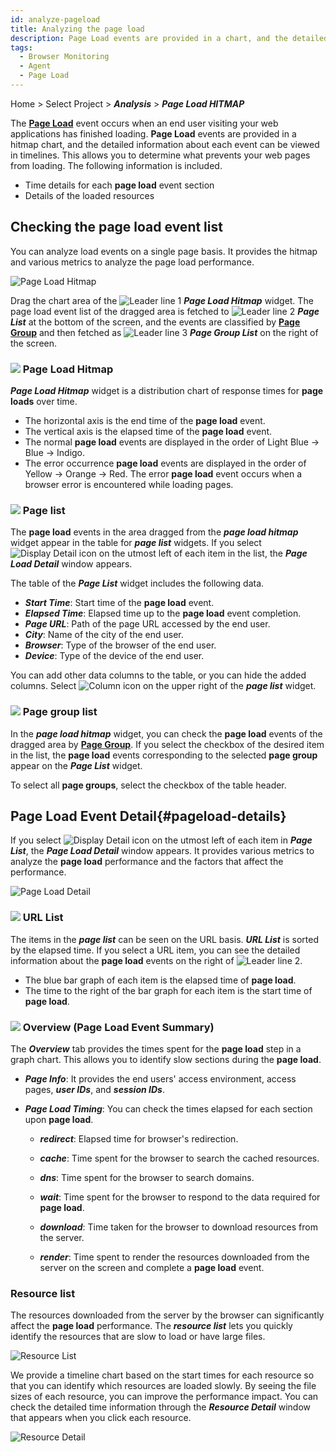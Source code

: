 ```yaml
---
id: analyze-pageload
title: Analyzing the page load
description: Page Load events are provided in a chart, and the detailed information about events can be analyzed.
tags:
  - Browser Monitoring
  - Agent
  - Page Load
---
```


Home > Select Project > **_Analysis_** > **_Page Load HITMAP_**

The **[Page Load](before-starting#load-page)** event occurs when an end user visiting your web applications has finished loading. **Page Load** events are provided in a hitmap chart, and the detailed information about each event can be viewed in timelines. This allows you to determine what prevents your web pages from loading. The following information is included.

-   Time details for each **page load** event section
-   Details of the loaded resources

## Checking the page load event list

You can analyze load events on a single page basis. It provides the hitmap and various metrics to analyze the page load performance.

![Page Load Hitmap](/img/rum-pageload-event-01.png)

Drag the chart area of the ![Leader line 1](/img/number-01.png) **_Page Load Hitmap_** widget. The page load event list of the dragged area is fetched to ![Leader line 2](/img/number-02.png) **_Page List_** at the bottom of the screen, and the events are classified by **[Page Group](before-starting#page-group)** and then fetched as ![Leader line 3](/img/number-03.png) **_Page Group List_** on the right of the screen.

### ![](/img/number-01.png) Page Load Hitmap

**_Page Load Hitmap_** widget is a distribution chart of response times for **page loads** over time. 

-   The horizontal axis is the end time of the **page load** event.
-   The vertical axis is the elapsed time of the **page load** event.
-   The normal **page load** events are displayed in the order of <span class='lowfg'>Light Blue</span> → <span class='normal'>Blue</span> → <span class='highfg'>Indigo</span>.
-   The error occurrence **page load** events are displayed in the order of <span class='logwr'>Yellow</span> → <span class='slow'>Orange</span> → <span class='vslow'>Red</span>. The error **page load** event occurs when a browser error is encountered while loading pages.

### ![](/img/number-02.png) Page list

The **page load** events in the area dragged from the **_page load hitmap_** widget appear in the table for **_page list_** widgets. If you select ![Display Detail icon](/img/ico-detail-view.svg) on the utmost left of each item in the list, the **_Page Load Detail_** window appears.

The table of the **_Page List_** widget includes the following data.

-   **_Start Time_**: Start time of the **page load** event.
-   **_Elapsed Time_**: Elapsed time up to the **page load** event completion.
-   **_Page URL_**: Path of the page URL accessed by the end user.
-   **_City_**: Name of the city of the end user.
-   **_Browser_**: Type of the browser of the end user.
-   **_Device_**: Type of the device of the end user.

You can add other data columns to the table, or you can hide the added columns. Select ![Column icon](/img/ico-column.svg) on the upper right of the **_page list_** widget.

### ![](/img/number-03.png) Page group list

In the **_page load hitmap_** widget, you can check the **page load** events of the dragged area by **[Page Group](before-starting#page-group)**. If you select the checkbox of the desired item in the list, the **page load** events corresponding to the selected **page group** appear on the **_Page List_** widget.

To select all **page groups**, select the checkbox of the table header.

## Page Load Event Detail{#pageload-details}

If you select ![Display Detail icon](/img/ico-detail-view.svg) on the utmost left of each item in **_Page List_**, the **_Page Load Detail_** window appears. It provides various metrics to analyze the **page load** performance and the factors that affect the performance.

![Page Load Detail](/img/rum-pageload-event-02.png)

### ![](/img/number-01.png) URL List

The items in the **_page list_** can be seen on the URL basis. **_URL List_** is sorted by the elapsed time. If you select a URL item, you can see the detailed information about the **page load** events on the right of ![Leader line 2](/img/number-02.png).

-   The blue bar graph of each item is the elapsed time of **page load**.
-   The time to the right of the bar graph for each item is the start time of **page load**.

### ![](/img/number-02.png) Overview (Page Load Event Summary)

The **_Overview_** tab provides the times spent for the **page load** step in a graph chart. This allows you to identify slow sections during the **page load**.

-   **_Page Info_**: It provides the end users' access environment, access pages, **_user IDs_**, and **_session IDs_**.

-   **_Page Load Timing_**: You can check the times elapsed for each section upon **page load**.

    -   **_redirect_**: Elapsed time for browser's redirection.

    -   **_cache_**: Time spent for the browser to search the cached resources.

    -   **_dns_**: Time spent for the browser to search domains.

    -   **_wait_**: Time spent for the browser to respond to the data required for **page load**.

    -   **_download_**: Time taken for the browser to download resources from the server.

    -   **_render_**: Time spent to render the resources downloaded from the server on the screen and complete a **page load** event.

### Resource list

The resources downloaded from the server by the browser can significantly affect the **page load** performance. The **_resource list_** lets you quickly identify the resources that are slow to load or have large files.

![Resource List](/img/rum-pageload-event-03.png)

We provide a timeline chart based on the start times for each resource so that you can identify which resources are loaded slowly. By seeing the file sizes of each resource, you can improve the performance impact. You can check the detailed time information through the **_Resource Detail_** window that appears when you click each resource.

![Resource Detail](/img/rum-pageload-event-04.png)
